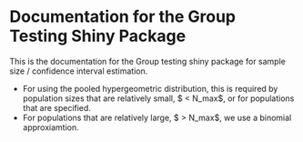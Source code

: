 Documentation  for the Group Testing Shiny Package
========================================================

This is the documentation for the Group testing shiny package for 
sample size / confidence interval estimation.

* For using the pooled hypergeometric distribution, this is required 
by population sizes that are relatively small,  $ < N_max$, or for populations
that are specified. 
* For populations that are relatively large,  $ > N_max$, we use a binomial
approxiamtion. 

